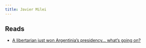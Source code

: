 ```yaml
---
title: Javier Milei 
---
```


## Reads 

- [A libertarian just won Argentinia's presidency... what's going on?](https://devonzuegel.com/a-libertarian-just-won-argentina-s-presidency-what-s-going-on)